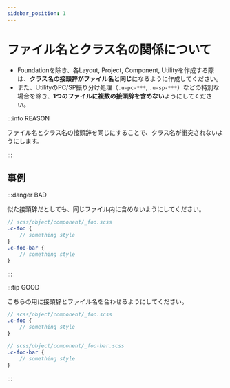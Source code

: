 ```yaml
---
sidebar_position: 1
---
```


# ファイル名とクラス名の関係について

- Foundationを除き、各Layout, Project, Component, Utilityを作成する際は、**クラス名の接頭辞がファイル名と同じ**になるように作成してください。
- また、UtilityのPC/SP振り分け処理（`.u-pc-***`, `.u-sp-***`）などの特別な場合を除き、**1つのファイルに複数の接頭辞を含めない**ようにしてください。

:::info REASON

ファイル名とクラス名の接頭辞を同じにすることで、クラス名が衝突されないようにします。

:::

## 事例

:::danger BAD

似た接頭辞だとしても、同じファイル内に含めないようにしてください。

```scss
// scss/object/component/_foo.scss
.c-foo {
    // something style
}
.c-foo-bar {
    // something style
}
```

:::

:::tip GOOD

こちらの用に接頭辞とファイル名を合わせるようにしてください。

```scss
// scss/object/component/_foo.scss
.c-foo {
    // something style
}
```

```scss
// scss/object/component/_foo-bar.scss
.c-foo-bar {
    // something style
}
```

:::

